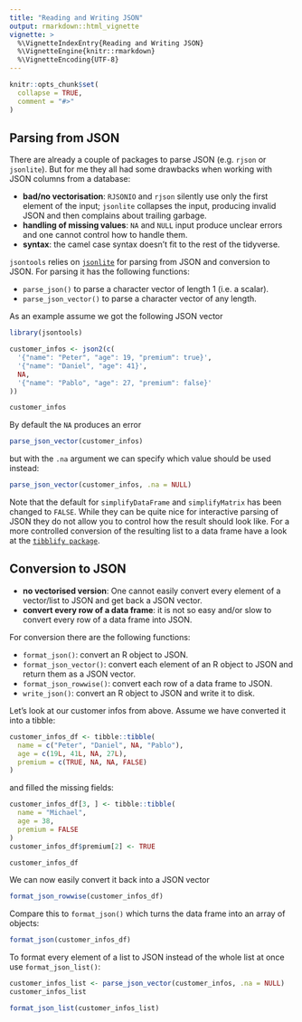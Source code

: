 ```yaml
---
title: "Reading and Writing JSON"
output: rmarkdown::html_vignette
vignette: >
  %\VignetteIndexEntry{Reading and Writing JSON}
  %\VignetteEngine{knitr::rmarkdown}
  %\VignetteEncoding{UTF-8}
---
```


```r
knitr::opts_chunk$set(
  collapse = TRUE,
  comment = "#>"
)
```

## Parsing from JSON

There are already a couple of packages to parse JSON (e.g. `rjson` or `jsonlite`). But for me they all had some drawbacks when working with JSON columns from a database:

* **bad/no vectorisation**: `RJSONIO` and `rjson` silently use only the first element of the input; `jsonlite` collapses the input, producing invalid JSON and then complains about trailing garbage.
* **handling of missing values**: `NA` and `NULL` input produce unclear errors and one cannot control how to handle them.
* **syntax**: the camel case syntax doesn't fit to the rest of the tidyverse.

`jsontools` relies on [`jsonlite`](https://cran.r-project.org/package=jsonlite) for parsing from JSON and conversion to JSON. For parsing it has the following functions:

* `parse_json()` to parse a character vector of length 1 (i.e. a scalar).
* `parse_json_vector()` to parse a character vector of any length.

As an example assume we got the following JSON vector

```r
library(jsontools)

customer_infos <- json2(c(
  '{"name": "Peter", "age": 19, "premium": true}',
  '{"name": "Daniel", "age": 41}',
  NA,
  '{"name": "Pablo", "age": 27, "premium": false}'
))

customer_infos
```

By default the `NA` produces an error

```r
parse_json_vector(customer_infos)
```

but with the `.na` argument we can specify which value should be used instead:

```r
parse_json_vector(customer_infos, .na = NULL)
```

Note that the default for `simplifyDataFrame` and `simplifyMatrix` has been changed to `FALSE`.
While they can be quite nice for interactive parsing of JSON they do not allow you to control how the result should look like.
For a more controlled conversion of the resulting list to a data frame have a look at the [`tibblify package`](https://cran.r-project.org/package=tibblify).


## Conversion to JSON

* **no vectorised version**: One cannot easily convert every element of a vector/list to JSON and get back a JSON vector.
* **convert every row of a data frame**: it is not so easy and/or slow to convert every row of a data frame into JSON.

For conversion there are the following functions:

* `format_json()`: convert an R object to JSON.
* `format_json_vector()`: convert each element of an R object to JSON and return them as a JSON vector.
* `format_json_rowwise()`: convert each row of a data frame to JSON.
* `write_json()`: convert an R object to JSON and write it to disk.

Let's look at our customer infos from above. Assume we have converted it into a tibble:

```r
customer_infos_df <- tibble::tibble(
  name = c("Peter", "Daniel", NA, "Pablo"),
  age = c(19L, 41L, NA, 27L),
  premium = c(TRUE, NA, NA, FALSE)
)
```

and filled the missing fields:

```r
customer_infos_df[3, ] <- tibble::tibble(
  name = "Michael",
  age = 38,
  premium = FALSE
)
customer_infos_df$premium[2] <- TRUE

customer_infos_df
```

We can now easily convert it back into a JSON vector

```r
format_json_rowwise(customer_infos_df)
```

Compare this to `format_json()` which turns the data frame into an array of
objects:

```r
format_json(customer_infos_df)
```

To format every element of a list to JSON instead of the whole list at once use
`format_json_list()`:

```r
customer_infos_list <- parse_json_vector(customer_infos, .na = NULL)
customer_infos_list

format_json_list(customer_infos_list)
```
